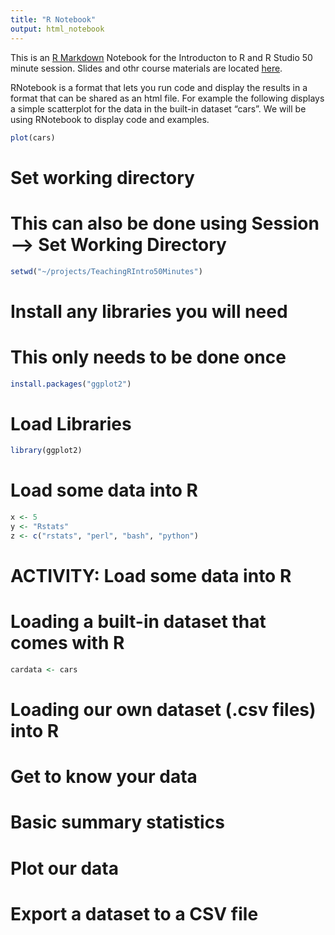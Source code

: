 ```yaml
---
title: "R Notebook"
output: html_notebook
---
```


This is an [R Markdown](http://rmarkdown.rstudio.com) Notebook for the Introducton to R and R Studio 50 minute session. Slides and othr course materials are located [here](z.umn.edu/rtutorial). 

RNotebook is a format that lets you run code and display the results in a format that can be shared as an html file. For example the following displays a simple scatterplot for the data in the built-in dataset "cars". We will be using RNotebook to display code and examples. 

```r
plot(cars)
```

# Set working directory
# This can also be done using Session --> Set Working Directory
```r
setwd("~/projects/TeachingRIntro50Minutes")
```


# Install any libraries you will need
# This only needs to be done once

```r
install.packages("ggplot2")
```


# Load Libraries

```r
library(ggplot2)
```


# Load some data into R

```r
x <- 5
y <- "Rstats"
z <- c("rstats", "perl", "bash", "python")
```

# ACTIVITY: Load some data into R


# Loading a built-in dataset that comes with R 

```r
cardata <- cars
```

# Loading our own dataset (.csv files) into R


# Get to know your data

# Basic summary statistics

# Plot our data


# Export a dataset to a CSV file

